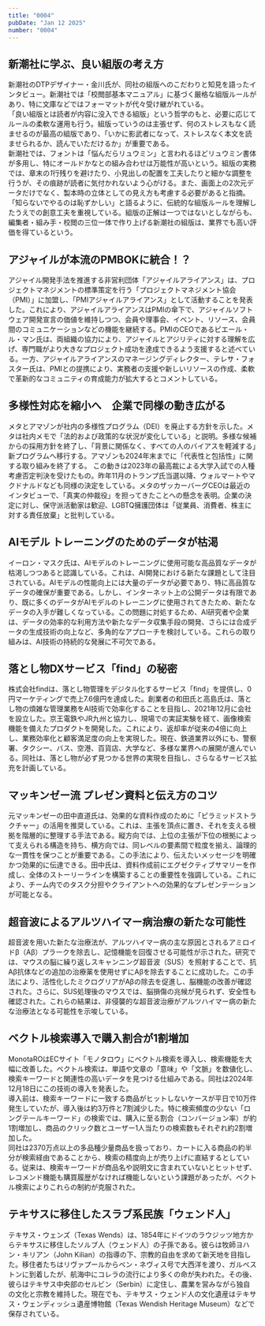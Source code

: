 ```yaml
---
title: "0004"
pubDate: "Jan 12 2025"
number: "0004"
---
```



## 新潮社に学ぶ、良い組版の考え方

新潮社のDTPデザイナー・金川氏が、同社の組版へのこだわりと知見を語ったインタビュー。新潮社では「校閲部基本マニュアル」に基づく厳格な組版ルールがあり、特に文庫などではフォーマットが代々受け継がれている。  
「良い組版とは読者が内容に没入できる組版」という哲学のもと、必要に応じてルールの柔軟な運用も行う。組版っていうのは主張せず、何のストレスもなく読ませるのが最高の組版であり、「いかに影武者になって、ストレスなく本文を読ませられるか、読んでいただけるか」が重要である。  
新潮社では、フォントは「悩んだらリュウミン」と言われるほどリュウミン書体が多用し、特にオールドかなとの組み合わせは万能性が高いという。組版の実務では、章末の*1*行残りを避けたり、小見出しの配置を工夫したりと細かな調整を行うが、その痕跡が読者に気付かれないよう心がける。また、画面上の2次元データだけでなく、製本時の立体としての見え方も考慮する必要があると指摘。「知らないでやるのは恥ずかしい」と語るように、伝統的な組版ルールを理解したうえでの創意工夫を重視している。組版の正解は一つではないとしながらも、編集者・組み手・校閲の三位一体で作り上げる新潮社の組版は、業界でも高い評価を得ているという。

<QuoteLink
  link="https://note.morisawa.co.jp/n/n3acb6b781520"
  text="組版に「正解」はあるの？ 新潮社に学ぶ、良い組版の考え方"
  site="モリサワ note編集部"
/>

## アジャイルが本流のPMBOKに統合！？

アジャイル開発手法を推進する非営利団体「アジャイルアライアンス」は、プロジェクトマネジメントの標準策定を行う「プロジェクトマネジメント協会（PMI）」に加盟し、「PMIアジャイルアライアンス」として活動することを発表した。これにより、アジャイルアライアンスはPMIの傘下で、アジャイルソフトウェア開発宣言の価値を維持しつつ、会員や理事会、イベント、リソース、会員間のコミュニケーションなどの機能を継続する。PMIのCEOであるピエール・ル・マン氏は、両組織の協力により、アジャイルとアジリティに対する理解を広げ、専門職がより大きなプロジェクト成功を達成できるよう支援すると述べている。一方、アジャイルアライアンスのマネージングディレクター、テレサ・フォスター氏は、PMIとの提携により、実務者の支援や新しいリソースの作成、柔軟で革新的なコミュニティの育成能力が拡大するとコメントしている。

<QuoteLink
  link="https://www.publickey1.jp/blog/25/pmbokpmi.html"
  text="アジャイルアライアンスがPMBOKなどを策定するプロジェクトマネジメント協会に加盟。「PMIアジャイルアライアンス」に"
  site="Publickey"
/>

## 多様性対応を縮小へ　企業で同様の動き広がる

メタとアマゾンが社内の多様性プログラム（DEI）を廃止する方針を示した。メタは社内メモで「法的および政策的な状況が変化している」と説明。多様な候補からの採用方針を終了し、「背景に関係なく、すべての人のバイアスを軽減する」新プログラムへ移行する。アマゾンも2024年末までに「代表性と包括性」に関する取り組みを終了する。
この動きは2023年の最高裁による大学入試での人種考慮否定判決を受けたもの。昨年11月のトランプ氏当選以降、ウォルマートやマクドナルドなども同様の決定をしている。メタのザッカーバーグCEOは最近のインタビューで、「真実の仲裁役」を担ってきたことへの懸念を表明。企業の決定に対し、保守派活動家は歓迎、LGBTQ擁護団体は「従業員、消費者、株主に対する責任放棄」と批判している。

<QuoteLink
  link="https://www.bbc.com/japanese/articles/c0lz82n6nk7o"
  text="米メタやアマゾン、社内の多様性対応を縮小へ　企業で同様の動き広がる"
  site="BBC NEWS Japan"
/>

## AIモデル トレーニングのためのデータが枯渇

イーロン・マスク氏は、AIモデルのトレーニングに使用可能な高品質なデータが枯渇しつつあると認識している。これは、AI開発における新たな課題として注目されている。AIモデルの性能向上には大量のデータが必要であり、特に高品質なデータの確保が重要である。しかし、インターネット上の公開データは有限であり、既に多くのデータがAIモデルのトレーニングに使用されてきたため、新たなデータの入手が難しくなっている。この問題に対処するため、AI研究者や企業は、データの効率的な利用方法や新たなデータ収集手段の開発、さらには合成データの生成技術の向上など、多角的なアプローチを検討している。これらの取り組みは、AI技術の持続的な発展に不可欠である。

<QuoteLink
  link="https://techcrunch.com/2025/01/08/elon-musk-agrees-that-weve-exhausted-ai-training-data/"
  text="Elon Musk agrees that we’ve exhausted AI training data"
  site="TechCrunch"
/>

## 落とし物DXサービス「find」の秘密

株式会社findは、落とし物管理をデジタル化するサービス「find」を提供し、0円マーケティングで売上7.6億円を達成した。創業者の和田氏と高島氏は、落とし物の煩雑な管理業務をAI技術で効率化することを目指し、2021年12月に会社を設立した。京王電鉄やJR九州と協力し、現場での実証実験を経て、画像検索機能を備えたプロダクトを開発した。これにより、返却率が従来の4倍に向上し、業務効率化と顧客満足度の向上を実現した。現在、鉄道業界以外にも、警察署、タクシー、バス、空港、百貨店、大学など、多様な業界への展開が進んでいる。同社は、落とし物が必ず見つかる世界の実現を目指し、さらなるサービス拡充を計画している。

<QuoteLink
  link="https://note.com/find_info/n/n476ca2ef629f"
  text="0円マーケティングで売上7.6億円！落とし物DXサービス「find」の秘密"
  site="note.com"
/>

## マッキンゼー流 プレゼン資料と伝え方のコツ

元マッキンゼーの田中直道氏は、効果的な資料作成のために「ピラミッドストラクチャー」の活用を推奨している。これは、主張を頂点に置き、それを支える根拠を階層的に整理する手法である。縦方向では、上位の主張が下位の根拠によって支えられる構造を持ち、横方向では、同レベルの要素間で粒度を揃え、論理的な一貫性を保つことが重要である。この手法により、伝えたいメッセージを明確かつ効果的に伝達できる。田中氏は、資料作成前にエグゼクティブサマリーを作成し、全体のストーリーラインを構築することの重要性を強調している。これにより、チーム内でのタスク分担やクライアントへの効果的なプレゼンテーションが可能となる。

<QuoteLink
  link="https://logmi.jp/main/skillup/331324"
  text="マッキンゼーのマネージャーが「資料を作る前」に準備する　すべてのアウトプットを支える論理的なフレームワーク"
  site="logmi"
/>

## 超音波によるアルツハイマー病治療の新たな可能性

超音波を用いた新たな治療法が、アルツハイマー病の主な原因とされるアミロイドβ（Aβ）プラークを除去し、記憶機能を回復させる可能性が示された。研究では、マウスの脳に繰り返しスキャンニング超音波（SUS）を照射することで、抗Aβ抗体などの追加の治療薬を使用せずにAβを除去することに成功した。この手法により、活性化したミクログリアがAβの除去を促進し、脳機能の改善が確認された。さらに、SUS処理後のマウスでは、脳損傷の兆候が見られず、安全性も確認された。これらの結果は、非侵襲的な超音波治療がアルツハイマー病の新たな治療法となる可能性を示唆している。

<QuoteLink
  link="https://www.science.org/doi/10.1126/scitranslmed.aaa2512?url_ver=Z39.88-2003&rfr_id=ori:rid:crossref.org&rfr_dat=cr_pub%20%200pubmed"
  text="Scanning ultrasound removes amyloid-β and restores memory in an Alzheimer’s disease mouse model"
  site="Science Translational Medicine"
/>

## ベクトル検索導入で購入割合が1割増加

MonotaROはECサイト「モノタロウ」にベクトル検索を導入し、検索機能を大幅に改善した。ベクトル検索は、単語や文章の「意味」や「文脈」を数値化し、検索キーワードと関連性の高いデータを見つける仕組みである。同社は2024年12月18日にこの技術の導入を発表した。  
導入前は、検索キーワードに一致する商品がヒットしないケースが平日で10万件発生していたが、導入後は約3万件と7割減少した。特に検索頻度の少ない「ロングテールキーワード」の検索では、購入に至る割合（コンバージョン率）が約1割増加し、商品のクリック数とユーザー1人当たりの検索数もそれぞれ約2割増加した。  
同社は2370万点以上の多品種少量商品を扱っており、カートに入る商品の約半分が検索経由であることから、検索の精度向上が売り上げに直結するとしている。従来は、検索キーワードが商品名や説明文に含まれていないとヒットせず、レコメンド機能も購買履歴がなければ機能しないという課題があったが、ベクトル検索によりこれらの制約が克服された。

<QuoteLink
  link="https://xtech.nikkei.com/atcl/nxt/column/18/00001/10113/"
  text="工具通販「モノタロウ」がベクトル検索導入、購入割合が1割増加"
  site="日経クロステック"
/>

## テキサスに移住したスラブ系民族「ウェンド人」

テキサス・ウェンズ（Texas Wends）は、1854年にドイツのラウジッツ地方からテキサスに移住したソルブ人（ウェンド人）の子孫である。彼らは牧師ヨハン・キリアン（John Kilian）の指導の下、宗教的自由を求めて新天地を目指した。移住者たちはリヴァプールからベン・ネヴィス号で大西洋を渡り、ガルベストンに到着したが、航海中にコレラの流行により多くの命が失われた。その後、彼らはテキサス中央部のセルビン（Serbin）に定住し、農業を営みながら独自の文化と宗教を維持した。現在でも、テキサス・ウェンド人の文化遺産はテキサス・ウェンディッシュ遺産博物館（Texas Wendish Heritage Museum）などで保存されている。

<QuoteLink
  link="https://en.wikipedia.org/wiki/Wends_of_Texas"
  text="Wends of Texas"
  site="Wikipedia"
/>
